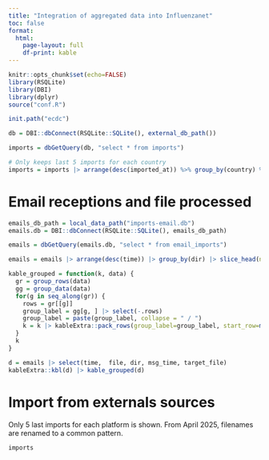 ```yaml
---
title: "Integration of aggregated data into Influenzanet"
toc: false
format: 
  html:
    page-layout: full
    df-print: kable
---
```


```r
knitr::opts_chunk$set(echo=FALSE)
library(RSQLite)
library(DBI)
library(dplyr)
source("conf.R")

init.path("ecdc")

db = DBI::dbConnect(RSQLite::SQLite(), external_db_path())

imports = dbGetQuery(db, "select * from imports")

# Only keeps last 5 imports for each country
imports = imports |> arrange(desc(imported_at)) %>% group_by(country) %>% slice_head(n=5) 

```


# Email receptions and file processed

```r

emails_db_path = local_data_path("imports-email.db")
emails.db = DBI::dbConnect(RSQLite::SQLite(), emails_db_path)

emails = dbGetQuery(emails.db, "select * from email_imports")

emails = emails |> arrange(desc(time)) |> group_by(dir) |> slice_head(n=5)

kable_grouped = function(k, data) {
  gr = group_rows(data)
  gg = group_data(data)
  for(g in seq_along(gr)) {
    rows = gr[[g]]
    group_label = gg[g, ] |> select(-.rows)
    group_label = paste(group_label, collapse = " / ")
    k = k |> kableExtra::pack_rows(group_label=group_label, start_row=min(rows), end_row = max(rows))
  }
  k
}

d = emails |> select(time,  file, dir, msg_time, target_file)
kableExtra::kbl(d) |> kable_grouped(d)
```

# Import from externals sources

Only 5 last imports for each platform is shown. From April 2025, filenames are renamed to a common pattern.

```r
imports

```